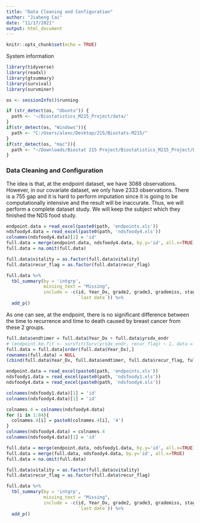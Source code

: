 ```yaml
---
title: "Data Cleaning and Configuration"
author: "Jiaheng Cai"
date: "11/17/2021"
output: html_document
---
```


```r
knitr::opts_chunk$set(echo = TRUE)
```

System information
```r
library(tidyverse)
library(readxl)
library(gtsummary)
library(survival)
library(survminer)

os <- sessionInfo()$running

if (str_detect(os, "Ubuntu")) {
  path <- '~/Biostatistics_M215_Project/data/'
} 
if(str_detect(os, "Windows")){
  path <- "C:/Users/alexc/Desktop/215/Biostats-M215/"
}
if(str_detect(os, "mac")){
  path <- "~/Downloads/Biostat 215 Project/Biostatistics_M215_Project/Data/"
}
```

### Data Cleaning and Configuration
The idea is that, at the endpoint dataset, we have 3088 observations. However, in our
covariate dataset, we only have 2333 observations. There is a 755 gap and it is hard
to perform imputation since it is going to be computationally intensive and the result 
will be inaccurate. Thus, we will perform a complete dataset study. We will keep the 
subject which they finished the NDS food study. 

```r
endpoint.data = read_excel(paste0(path, 'endpoints.xls'))
ndsfoody4.data = read_excel(paste0(path, 'ndsfoody4.xls'))
colnames(ndsfoody4.data)[1] = 'id'
full.data = merge(endpoint.data, ndsfoody4.data, by.y='id', all.x=TRUE)
full.data = na.omit(full.data) 
```

```r
full.data$vitality = as.factor(full.data$vitality)
full.data$recur_flag = as.factor(full.data$recur_flag)

full.data %>%
  tbl_summary(by = 'intgrp',
              missing_text = "Missing",
              include = -c(id, Year_Dx, grade2, grade3, grademiss, stage2, stage3,
                           `last date`)) %>%
  add_p()
```
As one can see, at the endpoint, there is no significant difference between the time
to recurrence and time to death caused by breast cancer from these 2 groups. 

```r
full.data$endtimer = full.data$Year_Dx + full.data$yrsdx_endr
# (endpoint.km.fit <- survfit(Surv(yrsdx_endr, recur_flag) ~ 1, data = full.data))
full.data = full.data[order(full.data$Year_Dx),]
rownames(full.data) = NULL
(cbind(full.data$Year_Dx, full.data$endtimer, full.data$recur_flag, full.data$vitality))
```

```r
endpoint.data = read_excel(paste0(path, 'endpoints.xls'))
ndsfoody1.data = read_excel(paste0(path, 'ndsfoody1.xls'))
ndsfoody4.data = read_excel(paste0(path, 'ndsfoody4.xls'))

colnames(ndsfoody1.data)[1] = 'id'
colnames(ndsfoody4.data)[1] = 'id'

colnames.4 = colnames(ndsfoody4.data)
for (i in 1:84){
  colnames.4[i] = paste0(colnames.4[i], '4')
}
colnames(ndsfoody4.data) = colnames.4
colnames(ndsfoody4.data)[1] = 'id'

full.data = merge(endpoint.data, ndsfoody1.data, by.y='id', all.x=TRUE)
full.data = merge(full.data, ndsfoody4.data, by.y='id', all.x=TRUE)
full.data = na.omit(full.data) 

full.data$vitality = as.factor(full.data$vitality)
full.data$recur_flag = as.factor(full.data$recur_flag)

full.data %>%
  tbl_summary(by = 'intgrp',
              missing_text = "Missing",
              include = -c(id, Year_Dx, grade2, grade3, grademiss, stage2, stage3,
                           `last date`)) %>%
  add_p()
```

